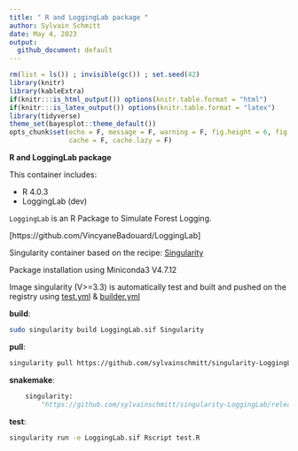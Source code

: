 ```yaml
---
title: " R and LoggingLab package "
author: Sylvain Schmitt
date: May 4, 2023
output:
  github_document: default
---
```


```r
rm(list = ls()) ; invisible(gc()) ; set.seed(42)
library(knitr)
library(kableExtra)
if(knitr:::is_html_output()) options(knitr.table.format = "html") 
if(knitr:::is_latex_output()) options(knitr.table.format = "latex") 
library(tidyverse)
theme_set(bayesplot::theme_default())
opts_chunk$set(echo = F, message = F, warning = F, fig.height = 6, fig.width = 8,
               cache = F, cache.lazy = F)
```

**R and LoggingLab package**

This container includes:

* R 4.0.3
* LoggingLab (dev)

`LoggingLab` is an R Package to Simulate Forest Logging.

[https://github.com/VincyaneBadouard/LoggingLab]

Singularity container based on the recipe: [Singularity](https://github.com/sylvainschmitt/singularity-LoggingLab/blob/main/Singularity)

Package installation using Miniconda3 V4.7.12

Image singularity (V>=3.3) is automatically test and built and pushed on the registry using 
[test.yml](https://github.com/sylvainschmitt/singularity-LoggingLab/blob/main/.github/workflows/test.yml) &
[builder.yml](https://github.com/sylvainschmitt/singularity-LoggingLab/blob/main/.github/workflows/builder.yml)

**build**:

```bash
sudo singularity build LoggingLab.sif Singularity
```

**pull**:

```bash
singularity pull https://github.com/sylvainschmitt/singularity-LoggingLab/releases/download/0.0.1/sylvainschmitt-singularity-template.latest.sif
```

**snakemake**:

```python
    singularity: 
        "https://github.com/sylvainschmitt/singularity-LoggingLab/releases/download/0.0.1/sylvainschmitt-singularity-template.latest.sif"
```

**test**:

```bash
singularity run -e LoggingLab.sif Rscript test.R
```
